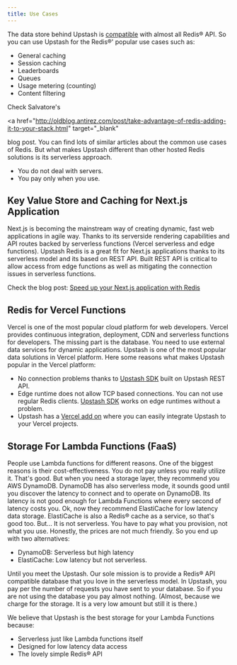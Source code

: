 ```yaml
---
title: Use Cases
---
```


The data store behind Upstash is [compatible](../overall/rediscompatibility)
with almost all Redis® API. So you can use Upstash for the Redis®' popular use
cases such as:

- General caching
- Session caching
- Leaderboards
- Queues
- Usage metering (counting)
- Content filtering

Check Salvatore's

<a
  href="http://oldblog.antirez.com/post/take-advantage-of-redis-adding-it-to-your-stack.html"
  target="_blank"
>
  blog
</a>
post. You can find lots of similar articles about the common use cases of Redis.
But what makes Upstash different than other hosted Redis solutions is its serverless
approach.

- You do not deal with servers.
- You pay only when you use.

## Key Value Store and Caching for Next.js Application

Next.js is becoming the mainstream way of creating dynamic, fast web
applications in agile way. Thanks to its serverside rendering capabilities and
API routes backed by serverless functions (Vercel serverless and edge
functions). Upstash Redis is a great fit for Next.js applications thanks to its
serverless model and its based on REST API. Built REST API is critical to allow
access from edge functions as well as mitigating the connection issues in
serverless functions.

Check the blog post:
[Speed up your Next.js application with Redis](https://upstash.com/blog/nextjs-caching-with-redis)

## Redis for Vercel Functions

Vercel is one of the most popular cloud platform for web developers. Vercel
provides continuous integration, deployment, CDN and serverless functions for
developers. The missing part is the database. You need to use external data
services for dynamic applications. Upstash is one of the most popular data
solutions in Vercel platform. Here some reasons what makes Upstash popular in
the Vercel platform:

- No connection problems thanks to
  [Upstash SDK](https://github.com/upstash/upstash-redis) built on Upstash REST
  API.
- Edge runtime does not allow TCP based connections. You can not use regular
  Redis clients. [Upstash SDK](https://github.com/upstash/upstash-redis) works
  on edge runtimes without a problem.
- Upstash has a [Vercel add on](https://vercel.com/integrations/upstash) where
  you can easily integrate Upstash to your Vercel projects.

## Storage For Lambda Functions (FaaS)

People use Lambda functions for different reasons. One of the biggest reasons is
their cost-effectiveness. You do not pay unless you really utilize it. That's
good. But when you need a storage layer, they recommend you AWS DynamoDB.
DynamoDB has also serverless mode, it sounds good until you discover the latency
to connect and to operate on DynamoDB. Its latency is not good enough for Lambda
Functions where every second of latency costs you. Ok, now they recommend
ElastiCache for low latency data storage. ElastiCache is also a Redis® cache as
a service, so that's good too. But... It is not serverless. You have to pay what
you provision, not what you use. Honestly, the prices are not much friendly. So
you end up with two alternatives:

- DynamoDB: Serverless but high latency
- ElastiCache: Low latency but not serverless.

Until you meet the Upstash. Our sole mission is to provide a Redis® API
compatible database that you love in the serverless model. In Upstash, you pay
per the number of requests you have sent to your database. So if you are not
using the database you pay almost nothing. (Almost, because we charge for the
storage. It is a very low amount but still it is there.)

We believe that Upstash is the best storage for your Lambda Functions because:

- Serverless just like Lambda functions itself
- Designed for low latency data access
- The lovely simple Redis® API
